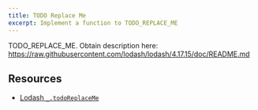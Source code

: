 ```yaml
---
title: TODO Replace Me
excerpt: Implement a function to TODO_REPLACE_ME
---
```


TODO_REPLACE_ME. Obtain description here: https://raw.githubusercontent.com/lodash/lodash/4.17.15/doc/README.md

## Resources

- [Lodash `_.todoReplaceMe`](https://lodash.com/docs/#todoReplaceMe)
